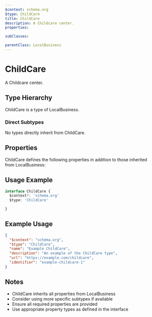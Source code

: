 ```yaml
---
$context: schema.org
$type: ChildCare
title: ChildCare
description: A Childcare center.
properties:

subClasses:

parentClass: LocalBusiness
---
```


# ChildCare

A Childcare center.

## Type Hierarchy

ChildCare is a type of LocalBusiness.

### Direct Subtypes

No types directly inherit from ChildCare.

## Properties

ChildCare defines the following properties in addition to those inherited from LocalBusiness:



## Usage Example

```typescript
interface ChildCare {
  $context?: 'schema.org'
  $type: 'ChildCare'

}
```

## Example Usage

```json
{
  "$context": "schema.org",
  "$type": "ChildCare",
  "name": "Example ChildCare",
  "description": "An example of the ChildCare type",
  "url": "https://example.com/childcare",
  "identifier": "example-childcare-1"
}
```

## Notes

- ChildCare inherits all properties from LocalBusiness
- Consider using more specific subtypes if available
- Ensure all required properties are provided
- Use appropriate property types as defined in the interface
